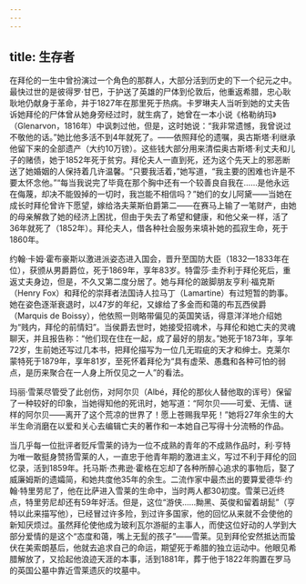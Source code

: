 ```yaml
---
---
---
```

title: 生存者
---




在拜伦的一生中曾扮演过一个角色的那群人，大部分活到历史的下一个纪元之中。最快过世的是彼得罗·甘巴，于护送了英雄的尸体到伦敦后，他重返希腊，忠心耿耿地仍献身于革命，并于1827年在那里死于热病。卡罗琳夫人当听到她的丈夫告诉她拜伦的尸体曾从她身旁经过时，就生病了，她曾在一本小说《格勒纳玛》（Glenarvon，1816年）中讽刺过他，但是，这时她说：“我非常遗憾，我曾说过不敬他的话。”她比他多活不到4年就死了。——依照拜伦的遗嘱，奥古斯塔·利继承他留下来的全部遗产（大约10万镑）。这些钱大部分用来清偿奥古斯塔·利丈夫和儿子的赌债，她于1852年死于贫穷。拜伦夫人一直到死，还为这个先天上的邪恶断送了她婚姻的人保持着几许温馨。“只要我活着，”她写道，“我主要的困难也许是不要太怀念他。”“每当我说完了毕竟在那个胸中还有一个较善良自我在……是他永远在侮蔑，却决不能毁掉的一切时，我岂能不相信吗？”她们的女儿阿黛——当她在成长时拜伦曾许下愿望，嫁给洛夫莱斯伯爵第二——在赛马上输了一笔财产，由她的母亲解救了她的经济上困扰，但由于失去了希望和健康，和他父亲一样，活了36年就死了（1852年）。拜伦夫人，借各种社会服务来填补她的孤寂生命，死于1860年。

约翰·卡姆·霍布豪斯以激进派姿态进入国会，晋升至国防大臣（1832—1833年在位），获颁从男爵爵位，死于1869年，享年83岁。特雷莎·圭乔利于拜伦死后，重返丈夫身边，但是，不久又第二度分居了。她与拜伦的跛脚朋友亨利·福克斯（Henry Fox）和拜伦的崇拜者法国诗人拉马丁（Lamartine）有过短暂的韵事。她在姿色逐渐衰退时，以47岁的年纪，又嫁给了多金而和蔼的布瓦西侯爵（Marquis de Boissy），他依照一则略带偏见的英国笑话，得意洋洋地介绍她为“贱内，拜伦的前情妇”。当侯爵去世时，她接受招魂术，与拜伦和她亡夫的灵魂聊天，并且报告称：“他们现在住在一起，成了最好的朋友。”她死于1873年，享年72岁，生前她还写过几本书，把拜伦描写为一位几无瑕疵的天才和绅士。克莱尔蒙特死于1879年，享年81岁，至死怀着拜伦为“具有虚荣、愚蠢和各种可怕的弱点，是历来聚合在一人身上所仅见之一人”的看法。

玛丽·雪莱尽管受了此创伤，对阿尔贝（Albé，拜伦的那伙人替他取的诨号）保留了一种较好的印象，当她得知他的死讯时，她写道：“阿尔贝——可爱、无情、谜样的阿尔贝——离开了这个荒凉的世界了！愿上苍赐我早死！”她将27年余生的大半生命消磨在以爱和关心去编辑亡夫的著作和一本她自己写得十分流畅的作品。

当几乎每一位批评者贬斥雪莱的诗为一位不成熟的青年的不成熟作品时，利·亨特为唯一敢挺身赞扬雪莱的人，一直忠于他青年期的激进主义，写过不利于拜伦的回忆录，活到1859年。托马斯·杰弗逊·霍格在忘却了各种所醉心追求的事物后，娶了威廉姆斯的遗孀简，和她共度他35年的余生。二流作家中最杰出的要算爱德华·约翰·特里劳尼了，他在比萨进入雪莱的生命中，当时两人都30初度。雪莱已近终点，特里劳尼却还有59年好活。但是，这位“游侠……黝黑、英俊和留着胡髭”（亨特以此来描写他），已经冒过许多险，到过许多国家，他的回忆从来就不会使他的新知厌烦过。虽然拜伦使他成为玻利瓦尔游艇的主事人，而使这位好动的人学到大部分爱情的是这个“态度和蔼，嘴上无髭的孩子”——雪莱。见到拜伦安然抵达而蛰伏在美索朗基后，他就去追求自己的命运，期望死于希腊的独立运动中。他眼见希腊解放了，又拾起他浪迹天涯的本事，活到1881年，葬于他于1822年购置在罗马的英国公墓中靠近雪莱遗灰的坟墓中。